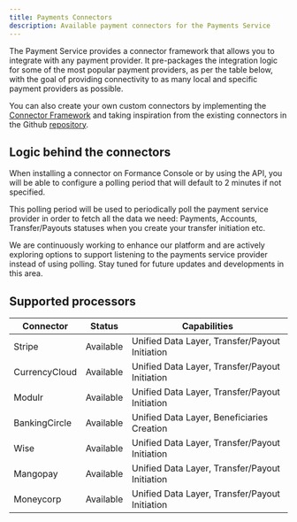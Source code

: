 ```yaml
---
title: Payments Connectors
description: Available payment connectors for the Payments Service
---
```


The Payment Service provides a connector framework that allows you to integrate
with any payment provider. It pre-packages the integration logic for some of
the most popular payment providers, as per the table below, with the goal of
providing connectivity to as many local and specific payment providers as
possible.

You can also create your own custom connectors by implementing the
[Connector Framework](./framework.mdx) and taking inspiration
from the existing connectors in the Github
[repository](https://github.com/formancehq/stack/tree/main/components/payments/internal/app/connectors).

## Logic behind the connectors

When installing a connector on Formance Console or by using the API, you will be
able to configure a polling period that will default to 2 minutes if not
specified.

This polling period will be used to periodically poll the payment service
provider in order to fetch all the data we need: Payments, Accounts,
Transfer/Payouts statuses when you create your transfer initiation etc.

We are continuously working to enhance our platform and are actively exploring
options to support listening to the payments service provider instead of using
polling. Stay tuned for future updates and developments in this area.

## Supported processors

| Connector    | Status     | Capabilities                                  |
|--------------|------------|-----------------------------------------------|
| Stripe       | Available  | Unified Data Layer, Transfer/Payout Initiation|
| CurrencyCloud| Available  | Unified Data Layer, Transfer/Payout Initiation|
| Modulr       | Available  | Unified Data Layer, Transfer/Payout Initiation|
| BankingCircle| Available  | Unified Data Layer, Beneficiaries Creation    |
| Wise         | Available  | Unified Data Layer, Transfer/Payout Initiation|
| Mangopay     | Available  | Unified Data Layer, Transfer/Payout Initiation|
| Moneycorp    | Available  | Unified Data Layer, Transfer/Payout Initiation|
